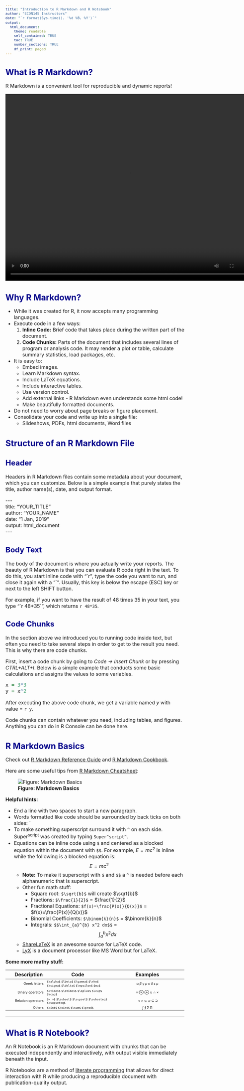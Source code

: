 ```yaml
---
title: "Introduction to R Markdown and R Notebook"
author: "ECON145 Instructors"
date: "`r format(Sys.time(), '%d %B, %Y')`"
output:
  html_document:
    theme: readable
    self_contained: TRUE
    toc: TRUE
    number_sections: TRUE
    df_print: paged
---
```


<style type="text/css">

body{ /* Normal  */
      font-size: 12pt;
  }
td {  /* Table  */
  font-size: 8pt;
}
h1.title {
  font-size: 26pt;
  color: DarkRed;
}
h1 { /* Header 1 */
  font-size: 20pt;
  color: DarkBlue;
}
h2 { /* Header 2 */
  font-size: 18pt;
  color: DarkBlue;
}
h3 { /* Header 3 */
  font-size: 16pt;
  color: DarkBlue;
}
code.r{ /* Code block */
    font-size: 12pt;
}
pre { /* Code block - determines code spacing between lines */
    font-size: 10pt;
}
</style>



# What is R Markdown?



R Markdown is a convenient tool for reproducible and dynamic reports!  

<video width="800" height="600" controls>
  <source src="What_is_R_Markdown.mp4" type="video/mp4">
</video>



# Why R Markdown?



- While it was created for R, it now accepts many programming languages.  
- Execute code in a few ways:  
    1. **Inline Code:**  Brief code that takes place during the written part of the document. 
    2. **Code Chunks:**  Parts of the document that includes several lines of program or analysis code. It may render a plot or table, calculate summary statistics, load packages, etc.  
- It is easy to:  
    - Embed images.  
    - Learn Markdown syntax.  
    - Include LaTeX equations.  
    - Include interactive tables.
    - Use version control.
    - Add external links - R Markdown even understands some html code!  
    - Make beautifully formatted documents.
- Do not need to worry about page breaks or figure placement.  
- Consolidate your code and write up into a single file:  
    + Slideshows, PDFs, html documents, Word files  



# Structure of an R Markdown File


## Header


Headers in R Markdown files contain some metadata about your document, which you can customize. Below is a simple example that purely states the title, author name(s), date, and output format.

-\-\-  
title: "YOUR_TITLE"  
author: "YOUR_NAME"  
date: "1 Jan, 2019"  
output: html\_document  
-\-\-


## Body Text


The body of the document is where you actually write your reports. The beauty of R Markdown is that you can evaluate R code right in the text. To do this, you start inline code with "\`r", type the code you want to run, and close it again with a "\`". Usually, this key is below the escape (ESC) key or next to the left SHIFT button.

For example, if you want to have the result of 48 times 35 in your text, you type "\`r\ 48\*35\`", which returns `r 48*35`.


## Code Chunks


In the section above we introduced you to running code inside text, but often you need to take several steps in order to get to the result you need. This is why there are code chunks.

First, insert a code chunk by going to *Code -> Insert Chunk* or by pressing *CTRL+ALT+I*. Below is a simple example that conducts some basic calculations and assigns the values to some variables.
```r
x = 3*3
y = x^2
```

After executing the above code chunk, we get a variable named *y* with value = `r y`.

Code chunks can contain whatever you need, including tables, and figures. Anything you can do in R Console can be done here.



# R Markdown Basics



Check out <a href="http://www.rstudio.com/wp-content/uploads/2015/03/rmarkdown-reference.pdf">R Markdown Reference Guide</a> and  <a href="https://bookdown.org/yihui/rmarkdown-cookbook/">R Markdown Cookbook</a>.

Here are some useful tips from <a href="https://www.rstudio.com/wp-content/uploads/2015/02/rmarkdown-cheatsheet.pdf">R Markdown Cheatsheet</a>:  


![**Figure: Markdown Basics**](Markdown_Basics_New.png)




**Helpful hints:**  

- End a line with two spaces to start a new paragraph.  
- Words formatted like code should be surrounded by back ticks on both sides: `  
- To make something superscript surround it with `^` on each side.  Super^script^ was created by typing `Super^script^`.  
- Equations can be inline code using `$` and centered as a blocked equation within the document with `$$`.  For example, $E = mc^2$ is inline while the following is a blocked equation is: $$E = mc^2$$  
    - **Note:** To make it superscript with `$` and `$$` a `^` is needed before each alphanumeric that is superscript.  
    - Other fun math stuff:  
        - Square root:  `$\sqrt{b}$` will create $\sqrt{b}$  
        - Fractions:  `$\frac{1}{2}$` = $\frac{1}{2}$  
        - Fractional Equations:  `$f(x)=\frac{P(x)}{Q(x)}$` = $f(x)=\frac{P(x)}{Q(x)}$  
        - Binomial Coefficients:  `$\binom{k}{n}$` = $\binom{k}{n}$  
        - Integrals:  `$$\int_{a}^{b} x^2 dx$$` = $$\int_{a}^{b} x^2 dx$$
    - [ShareLaTeX](https://www.sharelatex.com/learn/Main_Page) is an awesome source for LaTeX code.
    - [LyX](https://www.lyx.org/) is a document processor like MS Word but for LaTeX.


**Some more mathy stuff:**
		
| Description |         Code        |      Examples          |
|------------:|---------------------|:----------------------:|
|   Greek letters  |  `$\alpha$` `$\beta$` `$\gamma$` `$\rho$` `$\sigma$` `$\delta$` `$\epsilon$` `$mu$`  |    $\alpha$ $\beta$ $\gamma$ $\rho$ $\sigma$ $\delta$ $\epsilon$ $\mu$   |
|  Binary operators  |  `$\times$` `$\otimes$` `$\oplus$` `$\cup$` `$\cap$`|   $\times$ $\otimes$ $\oplus$ $\cup$ $\cap$	$\times$|
|    Relation operators  |    `$< >$` `$\subset$` `$\supset$` `$\subseteq$` `$\supseteq$` |     $< >$ $\subset$ $\supset$ $\subseteq$ $\supseteq$ |
|    Others  |    `$\int$` `$\oint$` `$\sum$` `$\prod$` |     $\int$ $\oint$ $\sum$ $\prod$ |


******************************************************************************************



# What is R Notebook?



An R Notebook is an R Markdown document with chunks that can be executed independently and interactively, with output visible immediately beneath the input.

R Notebooks are a method of [literate programming](https://en.wikipedia.org/wiki/Literate_programming) that allows for direct interaction with R while producing a reproducible document with publication-quality output.


